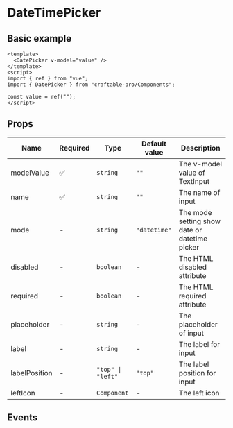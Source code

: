 # DateTimePicker

## Basic example

```vue
<template>
  <DatePicker v-model="value" />
</template>
<script>
import { ref } from "vue";
import { DatePicker } from "craftable-pro/Components";

const value = ref("");
</script>
```

## Props

| Name               | Required | Type                                   |    Default value       | Description                                                                                         |
| ------------------ | -------- | -------------------------------------- | -------------          |  ---------------------------------------------------------------------------------------------------|
| modelValue         | ✅       | `string`                               | `""`                   |    The v-model value of TextInput                                                                   |
| name               | ✅       | `string`                               | `""`                   |    The name of input                                                                                |
| mode               | -        | `string`                               | `"datetime"`           |    The mode setting show date or datetime picker                                                     |
| disabled           | -        | `boolean`                              | -                      | The HTML disabled attribute                                                                         |
| required           | -        | `boolean`                              | -                      | The HTML required attribute                                                                         |
| placeholder        | -        | `string`                               | -                      | The placeholder of input                                                                            |
| label              | -        | `string`                               | -                      | The label for input                                                                                 |
| labelPosition      | -        | `"top" \| "left"`                      | `"top"`                | The label position for input                                                                        |
| leftIcon           | -        | `Component`                            | -                      | The left icon                                                                             |

## Events
